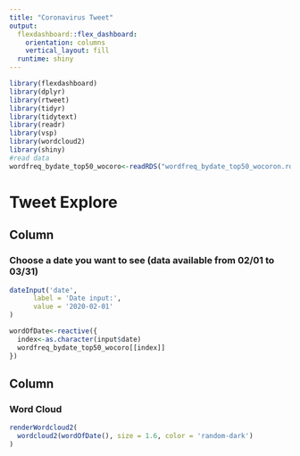 ```yaml
---
title: "Coronavirus Tweet"
output: 
  flexdashboard::flex_dashboard:
    orientation: columns
    vertical_layout: fill
  runtime: shiny
---
```


```r
library(flexdashboard)
library(dplyr)
library(rtweet)
library(tidyr)
library(tidytext)
library(readr)
library(vsp)
library(wordcloud2)
library(shiny)
#read data
wordfreq_bydate_top50_wocoro<-readRDS("wordfreq_bydate_top50_wocoron.rds")
```



Tweet Explore
=================================================================

Column{.sidebar}
-----------------------------------------------------------------------
### Choose a date you want to see (data available from 02/01 to 03/31)

```r
dateInput('date',
      label = 'Date input:',
      value = '2020-02-01'
)

wordOfDate<-reactive({
  index<-as.character(input$date)
  wordfreq_bydate_top50_wocoro[[index]]
})
```

Column 
-----------------------------------------------------------------------

### Word Cloud

```r
renderWordcloud2(
  wordcloud2(wordOfDate(), size = 1.6, color = 'random-dark')
)
```

